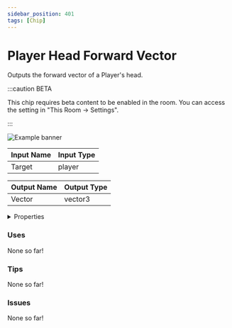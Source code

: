 ```yaml
---
sidebar_position: 401
tags: [Chip]
---
```


# Player Head Forward Vector

Outputs the forward vector of a Player's head.

:::caution BETA

This chip requires beta content to be enabled in the room. You can access the setting in "This Room -> Settings".

:::

![Example banner](./assets/9fb898a5-f5f2-4d62-be3d-31381279d1d3.svg)

| Input Name | Input Type |
|-----------|-----------|
| Target | player |

| Output Name | Output Type |
|-----------|-----------|
| Vector | vector3 |


<details>
  <summary>Properties</summary>
  <div>
    <div>
    <table>
      <thead>
        <tr>
          <th>Is beta required?</th>
          <th>✅</th>
        </tr>
        <tr>
          <th>Is this chip a trolling risk?</th>
          <th>❌</th>
        </tr>
        <tr>
          <th>Chip UUPD</th>
          <th>._uuid</th>
        </tr>
      </thead>
    </table>
    </div>
  </div>
</details>

### Uses

None so far!

### Tips

None so far!

### Issues

None so far!